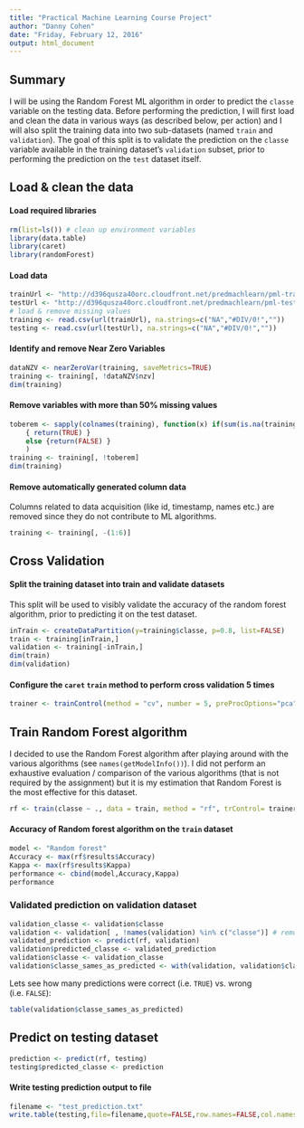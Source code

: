 ```yaml
---
title: "Practical Machine Learning Course Project"
author: "Danny Cohen"
date: "Friday, February 12, 2016"
output: html_document
---
```


## Summary 

I will be using the Random Forest ML algorithm in order to predict the ```classe``` variable on the testing data. 
Before performing the prediction, I will first load and clean the data in various ways (as described below, per action) and I will also split the training data into two sub-datasets (named ```train``` and ```validation```). The goal of this split is to validate the prediction on the ```classe``` variable available in the training dataset's ```validation``` subset, prior to performing the prediction on the ```test```  dataset itself.

## Load & clean the data

#### Load required libraries

```r
rm(list=ls()) # clean up environment variables
library(data.table)
library(caret)
library(randomForest)
```

#### Load data

```r
trainUrl <- "http://d396qusza40orc.cloudfront.net/predmachlearn/pml-training.csv"
testUrl <- "http://d396qusza40orc.cloudfront.net/predmachlearn/pml-testing.csv"
# load & remove missing values
training <- read.csv(url(trainUrl), na.strings=c("NA","#DIV/0!",""))
testing <- read.csv(url(testUrl), na.strings=c("NA","#DIV/0!",""))
```

#### Identify and remove Near Zero Variables
```r
dataNZV <- nearZeroVar(training, saveMetrics=TRUE)
training <- training[, !dataNZV$nzv]
dim(training)
```

#### Remove variables with more than 50% missing values 
```r
toberem <- sapply(colnames(training), function(x) if(sum(is.na(training[, x])) > 0.50*nrow(training))  
    { return(TRUE) }
    else {return(FALSE) }
    )
training <- training[, !toberem]
dim(training)
```

#### Remove automatically generated column data 

Columns related to data acquisition (like id, timestamp, names etc.) are removed since they do not contribute to ML algorithms. 

```r
training <- training[, -(1:6)]
```


## Cross Validation

#### Split the training dataset into train and validate datasets

This split will be used to visibly validate the accuracy of the random forest algorithm, prior to predicting it on the test dataset.

```r
inTrain <- createDataPartition(y=training$classe, p=0.8, list=FALSE)
train <- training[inTrain,]
validation <- training[-inTrain,]
dim(train)
dim(validation)
```

#### Configure the ```caret``` ```train``` method to perform cross validation 5 times

```r
trainer <- trainControl(method = "cv", number = 5, preProcOptions="pca", verboseIter=FALSE, allowParallel=TRUE)
```

## Train Random Forest algorithm

I decided to use the Random Forest algorithm after playing around with the various algorithms (see ```names(getModelInfo())```). 
I did not perform an exhaustive evaluation / comparison of the various algorithms (that is not required by the assignment) but it is my estimation that Random Forest is the most effective for this dataset.

```r
rf <- train(classe ~ ., data = train, method = "rf", trControl= trainer)
```

#### Accuracy of Random forest algorithm on the ```train``` dataset

```r
model <- "Random forest"
Accuracy <- max(rf$results$Accuracy)
Kappa <- max(rf$results$Kappa)
performance <- cbind(model,Accuracy,Kappa)
performance
```

### Validated prediction on validation dataset

```r
validation_classe <- validation$classe
validation <- validation[ , !names(validation) %in% c("classe")] # remove classe column
validated_prediction <- predict(rf, validation)
validation$predicted_classe <- validated_prediction
validation$classe <- validation_classe
validation$classe_sames_as_predicted <- with(validation, validation$classe == validation$predicted_classe)
```

Lets see how many predictions were correct (i.e. ```TRUE```) vs. wrong (i.e. ```FALSE```):

```r
table(validation$classe_sames_as_predicted)
```

## Predict on testing dataset
```r
prediction <- predict(rf, testing)
testing$predicted_classe <- prediction
```

#### Write testing prediction output to file

```r
filename <- "test_prediction.txt"
write.table(testing,file=filename,quote=FALSE,row.names=FALSE,col.names=FALSE)
```
